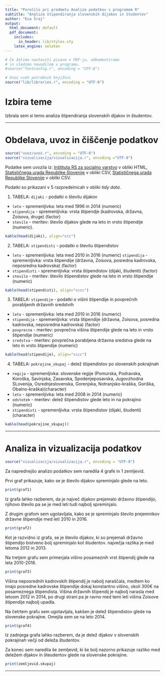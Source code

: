 ```yaml
---
title: "Poročilo pri predmetu Analiza podatkov s programom R"
subtitle: "Analiza štipendiranja slovenskih dijakov in študentov"
author: "Eva Šraj"
output:
  html_document: default
  pdf_document:
    includes:
      in_header: lib/styles.sty
    latex_engine: xelatex
---
```


```r
# Če želimo nastaviti pisave v PDF-ju, odkomentiramo
# in sledimo navodilom v programu.
#source("fontconfig.r", encoding = "UTF-8")

# Uvoz vseh potrebnih knjižnic
source("lib/libraries.r", encoding = "UTF-8")
```

# Izbira teme

Izbrala sem si temo analiza štipendiranja slovenskih dijakov in študentov.

***

# Obdelava, uvoz in čiščenje podatkov

```r
source("uvoz/uvoz.r", encoding = "UTF-8")
source("vizualizacija/vizualizacija.r", encoding ="UTF-8")
```

Podatke sem uvozila iz:
 [Inštituta RS za socialno varstvo](http://www.irssv.si/demografija-3/2013-01-11-18-12-48/2013-01-11-18-12-59/stevilo-dijakov-prejemnikov-stipendij-glede-na-vrsto-stipendije) v obliki HTML, 
 [Statističnega urada Republike Slovenije](http://pxweb.stat.si/pxweb/Dialog/varval.asp?ma=0954312S&ti=&path=../Database/Dem_soc/09_izobrazevanje/90_Arhiv/02_09543_stipendisti/&lang=2) v obliki CSV,
 [Statističnega urada Republike Slovenije](http://pxweb.stat.si/pxweb/Dialog/varval.asp?ma=0954312S&ti=&path=../Database/Dem_soc/09_izobrazevanje/90_Arhiv/02_09543_stipendisti/&lang=2) v obliki CSV.

Podatki so prikazani v 5 razpredelnicah v obliki *tidy data*.

1. TABELA: `dijaki` - podatki o številu  dijakov 
- `leto` - spremenljivka: leta med 1996 in 2014 (numeric)
- `stipendija` - spremenljivka:  vrsta štipendje (kadrovska, državna, Zoisova, druge) (factor)
- `stevilo` - meritev: število dijakov glede na leto in vrsto štipendije (numeric).

```r
kable(head(dijaki), align="ccc")
```

2. TABELA: `stipendisti` - podatki o številu  štipendistov 
- `leto` - spremenljivka: leta med 2010 in 2016 (numeric)
`stipendija` - spremenljivka: vrsta štipendije (državna, Zoisova, posredna kadrovska, neposredna kadrovska) (factor)
- `stipendisti` - spremenljivka: vrsta štipendistov (dijaki, študenti) (factor)
- `stevilo` - meritev: število štipendistov glede na leto in vrsto štipendije (numeric)

```r
kable(head(stipendisti), align="cccc")
```

3. TABELA: `stipendije` - podatki o višini štipendije in povprečnih porabljenih državnih sredstvih
- `leto` - spremenljivka: leta med 2010 in 2016 (numeric)
- `stipendija` - spremenljivka: vrsta štipendije (državna, Zoisova, posredna kadrovska, neposredna kadrovska) (factor)
- `povprecna` - meritev: povprečna višina štipendije glede na leto in vrsto štipendije (numeric)
- `sredstva` - meritev: povprečna porabljena državna sredstva glede na leto in vrsto štipendije (numeric)

```r
kable(head(stipendije), align="cccc")
```

4. TABELA: `pokrajine_skupaj` - delež štipendistov po slovenskih pokrajinah
- `regija` - spremenljivka: slovenske regije (Pomurska, Podravska, Koroška, Savinjska, Zasavska, Spodenjeposavska, Jugovzhodna SLovenija, Osrednjeslovenska, Gorenjska, Notranjsko-kraška, Goriška, Obalno-kraška)(character)
- `leto` - spremenljivka: leta med 2008 in 2014 (numeric)
- `odstotek` - meritev: delež štipendistov glede leto in na pokrajino  (numeric)
- `stipendisti` - spremenljivka: vrsta štipendistov (dijaki, študenti) (character)

```r
kable(head(pokrajine_skupaj))
```

***

# Analiza in vizualizacija podatkov

```r
source("vizualizacija/vizualizacija.r", encoding = "UTF-8")
```

Za naprednejšo analizo podatkov sem naredila 4 grafe in 1 zemljevid.

Prvi graf prikazuje, kako se je število dijakov spreminjalo glede na leto.
```r
print(graf1)
```
Iz grafa lahko razberem, da je največ dijakov prejemalo državno štipendijo, njihovo število pa se je med leti tudi najbolj spreminjalo.

Z drugim grafom sem ugotavljala, kako se je spreminjalo število prejemnikov državne štipendije med leti 2010 in 2016.
```r
print(graf2)
```
Kot je razvidno iz grafa, se je število dijakov, ki so prejemali državno štipendijo bistveno bolj spreminjalo kot študentov. največja razlika je med letoma 2012 in 2013.

Na tretjem grafu sem  primerjala višino posameznih vrst štipendij glede na leta 2010-2016.
```r
print(graf3)
```
Višina neposrednih kadrovskih štipendij je nabolj naraščala, medtem ko imajo posredne kadrovske štipendije dokaj konstantno višino, okoli 300€ na posameznega štipendista.
Višina državnih štipendij je najbolj narasla med letoom 2012 in 2014, po drugi strani pa je ravno med temi leti višina Zoisove štipendije najbolj upadla.

Na četrtem grafu sem ugotavljala, kakšen je delež štipendistov glede na slovenske pokrajine.
Omejila sem se na leto 2014.
```r
print(graf4)
```
Iz zadnjega grafa lahko razberem, da je delež dijakov v slovenskih pokrajinah večji od deleža študentov. 

Za konec sem naredila še zemljevid, ki še bolj nazorno prikazuje razliko med deležem dijakov in šteudentov glede na slovenske pokrajine.
```r
print(zemljevid.skupaj)
```

***